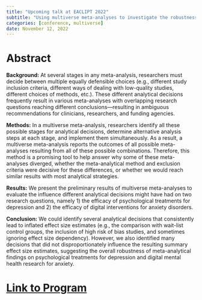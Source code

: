 ```yaml
---
title: "Upcoming talk at EACLIPT 2022"
subtitle: "Using multiverse meta-analyses to investigate the robustness of mental health research on psychological treatments for depression and digital interventions for anxiety"
categories: [conference, multiverse]
date: November 12, 2022
---
```


# Abstract

**Background:** At several stages in any meta-analysis, researchers must decide between multiple equally defensible choices (e.g., different study inclusion criteria, different ways of dealing with low-quality studies, different choices of methods, etc.). These different analytical decisions frequently result in various meta-analyses with overlapping research questions reaching different conclusions---resulting in ambiguous recommendations for clinicians, researchers, and funding agencies.

**Methods:** In a multiverse meta-analysis, researchers identify all these possible stages for analytical decisions, determine alternative analysis steps at each stage, and implement them simultaneously. As a result, a multiverse meta-analysis reports the outcomes of all possible meta-analyses resulting from all of these possible combinations. Therefore, this method is a promising tool to help answer why some of these meta-analyses diverged, whether the meta-analytical method and exclusion criteria were decisive for these differences, or whether we would reach similar results with most analytical strategies.

**Results:** We present the preliminary results of multiverse meta-analyses to evaluate the influence different analytical decisions might have had on two research questions, namely 1) the efficacy of psychological treatments for depression and 2) the efficacy of digital interventions for anxiety disorders.

**Conclusion:** We could identify several analytical decisions that consistently lead to inflated effect size estimates (e.g., the comparison with wait-list control groups, the inclusion of high risk of bias studies, and sometimes ignoring effect size dependency). However, we also identified many decisions that did not disproportionately influence the resulting summary effect size estimates, suggesting the overall robustness of meta-analytical findings on psychological treatments for depression and digital mental health research for anxiety.

# [Link to Program](http://english.swps.pl/we-the-university/our-news-and-events/conferences-and-seminars/eaclipt-conference-clinical-psychology-now/1002-panelists/33271-yves-plessen)
